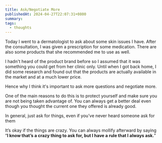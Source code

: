 ```yaml
---
title: Ask/Negotiate More
publishedAt: 2024-04-27T22:07:31+0800
summary: 
tags:
  - thoughts
---
```


Today I went to a dermatologist to ask about some skin issues I have. After the consultation, I was given a prescription for some medication. There are also some products that she recommended me to use as well. 

I hadn't heard of the product brand before so I assumed that it was something you could get from her clinic only. Until when I got back home, I did some research and found out that the products are actually available in the market and at a much lower price.

Hence why I think it's important to ask more questions and negotiate more.

One of the main reasons to do this is to protect yourself and make sure you are not being taken advantage of. You can always get a better deal even though you thought the current one they offered is already good.

In general, just ask for things, even if you’ve never heard someone ask for them

It’s okay if the things are crazy. You can always mollify afterward by saying “**I know that’s a crazy thing to ask for, but I have a rule that I always ask.**”